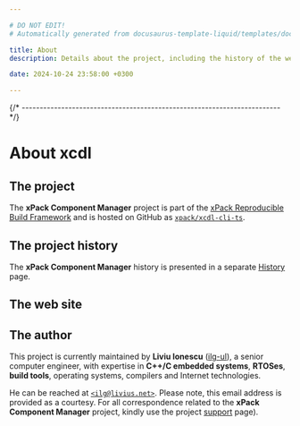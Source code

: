 ```yaml
---

# DO NOT EDIT!
# Automatically generated from docusaurus-template-liquid/templates/docusaurus.

title: About
description: Details about the project, including the history of the website and details about the author.

date: 2024-10-24 23:58:00 +0300

---
```




{/* ------------------------------------------------------------------------ */}

# About xcdl

## The project


The **xPack Component Manager** project is part of the
[xPack Reproducible Build Framework](https://xpack.github.io)
and is hosted on GitHub as
[`xpack/xcdl-cli-ts`](https://github.com/xpack/xcdl-cli-ts/).


## The project history

The **xPack Component Manager** history is presented
in a separate [History](/docs/project/history/) page.

## The web site

<Website/>

## The author

This project is currently maintained by **Liviu Ionescu**
([ilg-ul](https://github.com/ilg-ul)),
a senior computer engineer, with expertise in **C++/C embedded systems**,
**RTOSes**, **build tools**, operating systems, compilers
and Internet technologies.


He can be reached at [`<ilg@livius.net>`](mailto:ilg@livius.net).
Please note, this email address is provided as a courtesy.
For all correspondence related to
the **xPack Component Manager** project,
kindly use the project [support](/docs/support/) page).
